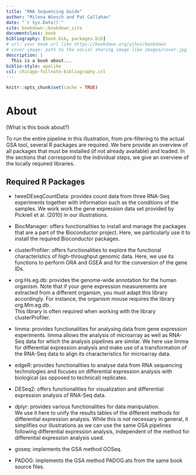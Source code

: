 ```yaml
--- 
title: "RNA Sequencing Guide"
author: "Milena Wünsch and Pat Callahan"
date: "`r Sys.Date()`"
site: bookdown::bookdown_site
documentclass: book
bibliography: [book.bib, packages.bib]
# url: your book url like https://bookdown.org/yihui/bookdown
# cover-image: path to the social sharing image like images/cover.jpg
description: |
  This is a book about...
biblio-style: apalike
csl: chicago-fullnote-bibliography.csl
---
```


```r
knitr::opts_chunk$set(cache = TRUE)
```

# About

(What is this book about?)

To run the entire pipeline in this illustration, from pre-filtering to the actual GSA tool, several R packages are required. We here provide an overview of all packages that must be installed (if not already available) and loaded. In the sections that correspond to the individual steps, we give an overview of the locally required libraries. 

## Required R Packages

- tweeDEseqCountData: provides count data from three RNA-Seq experiments together with information such as the conditions of the samples. We work work the gene expression data set provided by Pickrell et al. (2010) in our illustrations. 

- BiocManager: offers functionalities to install and manage the packages that are a part of the Bioconductor project. Here, we particularly use it to install the required Bioconductor packages. 

- clusterProfiler: offers functionalities to explore the functional characteristics of high-throughput genomic data. Here, we use its functions to perform ORA and GSEA and for the conversion of the gene IDs. 

- org.Hs.eg.db: provides the genome-wide annotation for the human organism. Note that if your gene expression measurements are extracted from a different organism, you must adapt this library accordingly. For instance, the organism mouse requires the library org.Mm.eg.db. \
This library is often required when working with the library clusterProfiler. 

- limma: provides functionalities for analysing data from gene expression experiments. limma allows the analysis of microarray as well as RNA-Seq data for which the analysis pipelines are similar. We here use limma for differential expression analysis and make use of a transformation of the RNA-Seq data to align its characteristics for microarray data. 

- edgeR: provides functionalities to analyse data from RNA sequencing technologies and focuses on differential expression analysis with biological (as opposed to technical) replicates. 

- DESeq2: offers functionalities for visualization and differential expression analysis of RNA-Seq data.  

- dplyr: provides various functionalities for data manipulation. \
We use it here to unify the results tables of the different methods for differential expression analysis. While this is not necessary in general, it simplifies our illustrations as we can use the same GSA pipelines following differential expression analysis, independent of the method for differential expression analysis used.

- goseq: implements the GSA method GOSeq.

- PADOG: implements the GSA method PADOG.ats from the same book source files.

